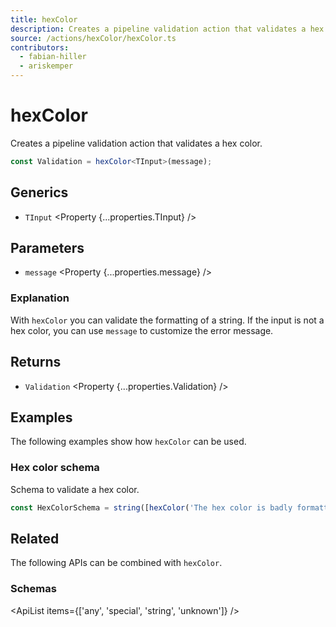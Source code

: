 ```yaml
---
title: hexColor
description: Creates a pipeline validation action that validates a hex color.
source: /actions/hexColor/hexColor.ts
contributors:
  - fabian-hiller
  - ariskemper
---
```



# hexColor

Creates a pipeline validation action that validates a hex color.

```ts
const Validation = hexColor<TInput>(message);
```

## Generics

- `TInput` <Property {...properties.TInput} />

## Parameters

- `message` <Property {...properties.message} />

### Explanation

With `hexColor` you can validate the formatting of a string. If the input is not a hex color, you can use `message` to customize the error message.

## Returns

- `Validation` <Property {...properties.Validation} />

## Examples

The following examples show how `hexColor` can be used.

### Hex color schema

Schema to validate a hex color.

```ts
const HexColorSchema = string([hexColor('The hex color is badly formatted.')]);
```

## Related

The following APIs can be combined with `hexColor`.

### Schemas

<ApiList items={['any', 'special', 'string', 'unknown']} />
